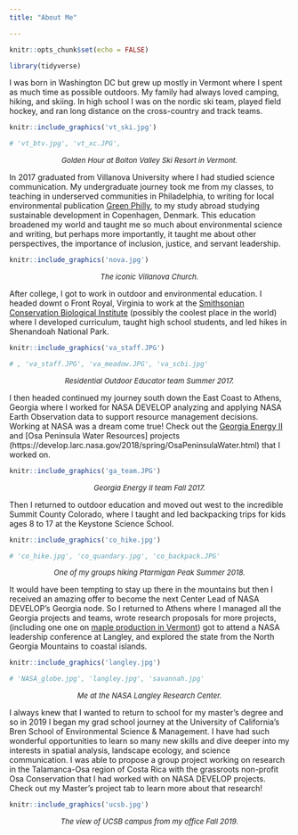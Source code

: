 ```yaml
---
title: "About Me"

---
```


```r
knitr::opts_chunk$set(echo = FALSE)

library(tidyverse)
```

I was born in Washington DC but grew up mostly in Vermont where I spent as much time as possible outdoors. My family had always loved camping, hiking, and skiing. In high school I was on the nordic ski team, played field hockey, and ran long distance on the cross-country and track teams.

```r
knitr::include_graphics('vt_ski.jpg')

# 'vt_btv.jpg', 'vt_xc.JPG', 
```

<center>

 <font size="2"> *Golden Hour at Bolton Valley Ski Resort in Vermont.* </font> 
 
 </center>

In 2017 graduated from Villanova University where I had studied science communication. My undergraduate journey took me from my classes, to teaching in underserved communities in Philadelphia, to writing for local environmental publication [Green Philly](https://www.thegreencities.com/author/marie/), to my study abroad studying sustainable development in Copenhagen, Denmark. This education broadened my world and taught me so much about environmental science and writing, but perhaps more importantly, it taught me about other perspectives, the importance of inclusion, justice, and servant leadership.

```r
knitr::include_graphics('nova.jpg')
```
<center>

 <font size="2"> *The iconic Villanova Church.* </font> 
 
 </center>
 
After college, I got to work in outdoor and environmental education. I headed downt o Front Royal, Virginia to work at the [Smithsonian Conservation Biological Institute](https://nationalzoo.si.edu/conservation) (possibly the coolest place in the world) where I developed curriculum, taught high school students, and led hikes in Shenandoah National Park.

```r
knitr::include_graphics('va_staff.JPG')

# , 'va_staff.JPG', 'va_meadow.JPG', 'va_scbi.jpg'
```
<center>

 <font size="2"> *Residential Outdoor Educator team Summer 2017.* </font> 
 
 </center>
 

I then headed continued my journey south down the East Coast to Athens, Georgia where I worked for NASA DEVELOP analyzing and applying NASA Earth Observation data to support resource management decisions. Working at NASA was a dream come true! Check out the [Georgia Energy II](https://develop.larc.nasa.gov/2017/fall/GeorgiaEnergyII.html) and [Osa Peninsula Water Resources] projects (https://develop.larc.nasa.gov/2018/spring/OsaPeninsulaWater.html) that I worked on.

```r
knitr::include_graphics('ga_team.JPG')
```
<center>

 <font size="2"> *Georgia Energy II team Fall 2017.* </font> 
 
 </center>

Then I returned to outdoor education and moved out west to the incredible Summit County Colorado, where I taught and led backpacking trips for kids ages 8 to 17 at the Keystone Science School.

```r
knitr::include_graphics('co_hike.jpg')

# 'co_hike.jpg', 'co_quandary.jpg', 'co_backpack.JPG'
```

<center>

 <font size="2"> *One of my groups hiking Ptarmigan Peak Summer 2018.* </font> 
 
 </center>

It would have been tempting to stay up there in the mountains but then I received an amazing offer to become the next Center Lead of NASA DEVELOP's Georgia node. So I returned to Athens where I managed all the Georgia projects and teams, wrote research proposals for more projects, (including one one on [maple production in Vermont](https://develop.larc.nasa.gov/2019/fall/NorthernForestFoodAgII.html)) got to attend a NASA leadership conference at Langley, and explored the state from the North Georgia Mountains to coastal islands.

```r
knitr::include_graphics('langley.jpg')

# 'NASA_globe.jpg', 'langley.jpg', 'savannah.jpg'
```

<center>

 <font size="2"> *Me at the NASA Langley Research Center.* </font> 
 
 </center>

I always knew that I wanted to return to school for my master's degree and so in 2019 I began my grad school journey at the University of California's Bren School of Environmental Science & Management. I have had such wonderful opportunities to learn so many new skills and dive deeper into my interests in spatial analysis, landscape ecology, and science communication. I was able to propose a group project working on research in the Talamanca-Osa region of Costa Rica with the grassroots non-profit Osa Conservation that I had worked with on NASA DEVELOP projects. Check out my Master's project tab to learn more about that research!

```r
knitr::include_graphics('ucsb.jpg')
```
<center>

 <font size="2"> *The view of UCSB campus from my office Fall 2019.* </font> 
 
 </center>